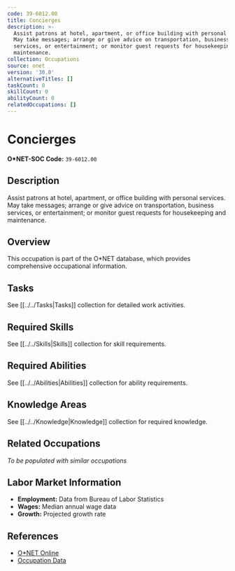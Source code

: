 ```yaml
---
code: 39-6012.00
title: Concierges
description: >-
  Assist patrons at hotel, apartment, or office building with personal services.
  May take messages; arrange or give advice on transportation, business
  services, or entertainment; or monitor guest requests for housekeeping and
  maintenance.
collection: Occupations
source: onet
version: '30.0'
alternativeTitles: []
taskCount: 0
skillCount: 0
abilityCount: 0
relatedOccupations: []
---
```

# Concierges

**O*NET-SOC Code:** `39-6012.00`

## Description

Assist patrons at hotel, apartment, or office building with personal services. May take messages; arrange or give advice on transportation, business services, or entertainment; or monitor guest requests for housekeeping and maintenance.

## Overview

This occupation is part of the O*NET database, which provides comprehensive occupational information.

## Tasks

See [[../../Tasks|Tasks]] collection for detailed work activities.

## Required Skills

See [[../../Skills|Skills]] collection for skill requirements.

## Required Abilities

See [[../../Abilities|Abilities]] collection for ability requirements.

## Knowledge Areas

See [[../../Knowledge|Knowledge]] collection for required knowledge.

## Related Occupations

*To be populated with similar occupations*

## Labor Market Information

- **Employment:** Data from Bureau of Labor Statistics
- **Wages:** Median annual wage data
- **Growth:** Projected growth rate

## References

- [O*NET Online](https://www.onetonline.org/link/summary/39-6012.00)
- [Occupation Data](https://www.onetcenter.org/)
